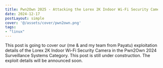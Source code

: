 ```yaml
---
title: Pwn2Own 2025 - Attacking the Lorex 2K Indoor Wi-Fi Security Camera
date: 2024-12-17
postLayout: simple
cover: '@/assets/cover/pwn2own.png'
tags:
- "linux"
---
```



This post is going to cover our (me & and my team from Payatu) exploitation details of the Lorex 2K Indoor Wi-Fi Security Camera in the Pwn2Own 2024 Surveillance Systems Category. 
This post is still under construction. The exploit details will be announced soon.